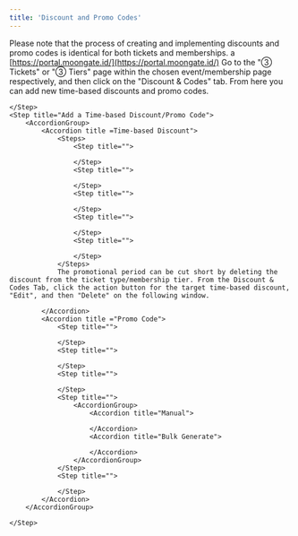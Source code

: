 ```yaml
---
title: 'Discount and Promo Codes'
---
```


Please note that the process of creating and implementing discounts and promo codes is identical for both tickets and memberships.
a
<Steps>
    <Step title="Sign into the Moongate Merchant Portal">
        [https://portal.moongate.id/](https://portal.moongate.id/)
    </Step>
    <Step title="Navigate to the Target Event or Membership Page">
    </Step>
    <Step title="Navigate to the Discount & Codes Tab">
        Go to the "③ Tickets" or "③ Tiers" page within the chosen event/membership page respectively, and then click on the "Discount & Codes" tab. From here you can add new time-based discounts and promo codes.
        
    </Step>
    <Step title="Add a Time-based Discount/Promo Code">
        <AccordionGroup>
            <Accordion title =Time-based Discount">
                <Steps>
                    <Step title="">
                        
                    </Step>
                    <Step title="">
                        
                    </Step>
                    <Step title="">
                        
                    </Step>
                    <Step title="">
                        
                    </Step>
                    <Step title="">
                        
                    </Step>
                </Steps>
                The promotional period can be cut short by deleting the discount from the ticket type/membership tier. From the Discount & Codes Tab, click the action button for the target time-based discount, "Edit", and then "Delete" on the following window.
                
            </Accordion>
            <Accordion title ="Promo Code">
                <Step title="">
                    
                </Step>
                <Step title="">
                    
                </Step>
                <Step title="">
                    
                </Step>
                <Step title="">
                    <AccordionGroup>
                        <Accordion title="Manual">
                            
                        </Accordion>
                        <Accordion title="Bulk Generate">
                            
                        </Accordion>
                    </AccordionGroup>
                </Step>
                <Step title="">
                    
                </Step>
            </Accordion>
        </AccordionGroup>
        
    </Step>
</Steps>
